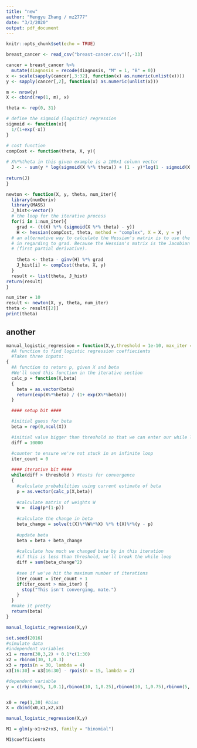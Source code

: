 ```yaml
---
title: "new"
author: "Mengyu Zhang / mz2777"
date: "3/3/2020"
output: pdf_document
---
```


```r
knitr::opts_chunk$set(echo = TRUE)

```

```r
breast_cancer <- read_csv("breast-cancer.csv")[,-33]

cancer = breast_cancer %>% 
  mutate(diagnosis = recode(diagnosis, "M" = 1, "B" = 0))
x <- scale(sapply(cancer[,3:32], function(x) as.numeric(unlist(x))))
y <- sapply(cancer[,2], function(x) as.numeric(unlist(x)))

m <- nrow(y)
X <- cbind(rep(1, m), x)

theta <- rep(0, 31)

```

```r
# define the sigmoid (logsitic) regression
sigmoid <- function(x){
  1/(1+exp(-x))
}

# cost function
compCost <- function(theta, X, y){
  
# X%*%theta in this given example is a 100x1 column vector
  J <- - sum(y * log(sigmoid(X %*% theta)) + (1 - y)*log(1 - sigmoid(X %*% theta)))
  
return(J)
}
```

```r
newton <- function(X, y, theta, num_iter){
  library(numDeriv)
  library(MASS)
  J_hist<-vector()
  # the loop for the iterative process
  for(i in 1:num_iter){
    grad <- (t(X) %*% (sigmoid(X %*% theta) - y)) 
    H <- hessian(compCost, theta, method = "complex", X = X, y = y)
  # an alternative way to calculate the Hessian's matrix is to use the `jacobian` function
  # in regarding to grad. Because the Hessian's matrix is the Jacobian matrix of the gradient
  # (first partial derivative).
  
    theta <- theta - ginv(H) %*% grad
    J_hist[i] <- compCost(theta, X, y)
  }
  result <- list(theta, J_hist)
return(result)
}
```

```r
num_iter = 10
result <- newton(X, y, theta, num_iter)
theta <- result[[2]]
print(theta)
```

## another
```r
manual_logistic_regression = function(X,y,threshold = 1e-10, max_iter = 100)
  #A function to find logistic regression coeffiecients 
  #Takes three inputs: 
{
  #A function to return p, given X and beta
  #We'll need this function in the iterative section
  calc_p = function(X,beta)
  {
    beta = as.vector(beta)
    return(exp(X%*%beta) / (1+ exp(X%*%beta)))
  }  

  #### setup bit ####

  #initial guess for beta
  beta = rep(0,ncol(X))

  #initial value bigger than threshold so that we can enter our while loop 
  diff = 10000 

  #counter to ensure we're not stuck in an infinite loop
  iter_count = 0
  
  #### iterative bit ####
  while(diff > threshold ) #tests for convergence
  {
    #calculate probabilities using current estimate of beta
    p = as.vector(calc_p(X,beta))
    
    #calculate matrix of weights W
    W =  diag(p*(1-p)) 
    
    #calculate the change in beta
    beta_change = solve(t(X)%*%W%*%X) %*% t(X)%*%(y - p)
    
    #update beta
    beta = beta + beta_change
    
    #calculate how much we changed beta by in this iteration 
    #if this is less than threshold, we'll break the while loop 
    diff = sum(beta_change^2)
    
    #see if we've hit the maximum number of iterations
    iter_count = iter_count + 1
    if(iter_count > max_iter) {
      stop("This isn't converging, mate.")
    }
  }
  #make it pretty 
  return(beta)
}
```

```r
manual_logistic_regression(X,y)
```
```r
set.seed(2016)
#simulate data 
#independent variables
x1 = rnorm(30,3,2) + 0.1*c(1:30)
x2 = rbinom(30, 1,0.3)
x3 = rpois(n = 30, lambda = 4)
x3[16:30] = x3[16:30] - rpois(n = 15, lambda = 2)

#dependent variable 
y = c(rbinom(5, 1,0.1),rbinom(10, 1,0.25),rbinom(10, 1,0.75),rbinom(5, 1,0.9))


x0 = rep(1,30) #bias
X = cbind(x0,x1,x2,x3)
```

```r
manual_logistic_regression(X,y)

M1 = glm(y~x1+x2+x3, family = "binomial")

M1$coefficients
```

